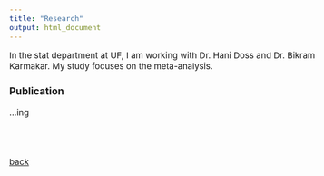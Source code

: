 ```yaml
---
title: "Research"
output: html_document
---
```


<style type="text/css">

body, td {
   font-size: 15px;
}
pre {
  font-size: 15px
}
</style>

In the stat department at UF, I am working with Dr. Hani Doss and Dr. Bikram Karmakar. My study focuses on the meta-analysis.

### Publication

...ing

<br>
<br>

[back](../index.html)